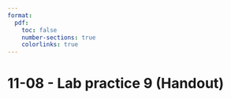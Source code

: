 ```yaml
---
format:
  pdf:
    toc: false
    number-sections: true
    colorlinks: true
---
```


# 11-08 - Lab practice 9 (Handout)
